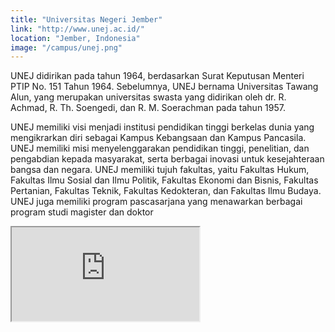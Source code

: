 ```yaml
---
title: "Universitas Negeri Jember"
link: "http://www.unej.ac.id/"
location: "Jember, Indonesia"
image: "/campus/unej.png"
---
```


UNEJ didirikan pada tahun 1964, berdasarkan Surat Keputusan Menteri PTIP No. 151 Tahun 1964. Sebelumnya, UNEJ bernama Universitas Tawang Alun, yang merupakan universitas swasta yang didirikan oleh dr. R. Achmad, R. Th. Soengedi, dan R. M. Soerachman pada tahun 1957.

UNEJ memiliki visi menjadi institusi pendidikan tinggi berkelas dunia yang mengikrarkan diri sebagai Kampus Kebangsaan dan Kampus Pancasila. UNEJ memiliki misi menyelenggarakan pendidikan tinggi, penelitian, dan pengabdian kepada masyarakat, serta berbagai inovasi untuk kesejahteraan bangsa dan negara. UNEJ memiliki tujuh fakultas, yaitu Fakultas Hukum, Fakultas Ilmu Sosial dan Ilmu Politik, Fakultas Ekonomi dan Bisnis, Fakultas Pertanian, Fakultas Teknik, Fakultas Kedokteran, dan Fakultas Ilmu Budaya. UNEJ juga memiliki program pascasarjana yang menawarkan berbagai program studi magister dan doktor

<iframe src="https://www.google.com/maps/embed?pb=!1m18!1m12!1m3!1d510137.68019159214!2d113.15497136562499!3d-8.15703!2m3!1f0!2f0!3f0!3m2!1i1024!2i768!4f13.1!3m3!1m2!1s0x2dd6956295b8a92f%3A0xc2827b3c459c86b7!2sUNEJ!5e1!3m2!1sid!2sid!4v1705979216249!5m2!1sid!2sid" className="w-full h-96 mb-32" loading="lazy" referrerpolicy="no-referrer-when-downgrade"></iframe>